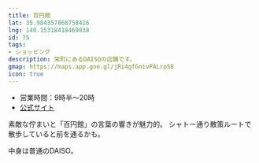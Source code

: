 ```yaml
---
title: 百円館
lat: 35.984357868758416
lng: 140.15318418469838
id: 75
tags:
- ショッピング
description: 栄町にあるDAISOの店舗です。
gmap: https://maps.app.goo.gl/jRi4gfGnivPALrp58
icon: true
---
```


- 営業時間：9時半～20時
- [公式サイト](https://www.daiso-sangyo.co.jp/shop/detail/001778?utm_source=google&utm_medium=maps&utm_campaign=top)

素敵な佇まいと「百円館」の言葉の響きが魅力的。
シャトー通り散策ルートで散歩していると前を通るかも。

中身は普通のDAISO。

<LinkedImage
  basename="nato_blooming/hyakuenkan-overview"
/>
